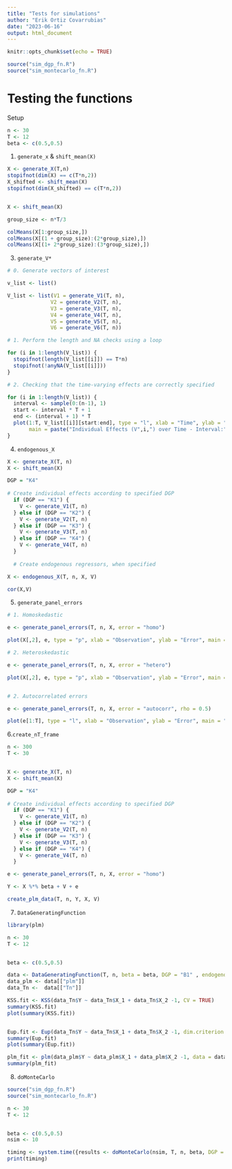 ```yaml
---
title: "Tests for simulations"
author: "Erik Ortiz Covarrubias"
date: "2023-06-16"
output: html_document
---
```


```r
knitr::opts_chunk$set(echo = TRUE)
```


```r

source("sim_dgp_fn.R")
source("sim_montecarlo_fn.R")

```


# Testing the functions

Setup


```r

n <- 30
T <- 12
beta <- c(0.5,0.5)

```


1. `generate_x` & `shift_mean(X)`


```r

X <- generate_X(T,n)
stopifnot(dim(X) == c(T*n,2))
X_shifted <- shift_mean(X)
stopifnot(dim(X_shifted) == c(T*n,2))


X <- shift_mean(X)

group_size <- n*T/3

colMeans(X[1:group_size,])
colMeans(X[(1 + group_size):(2*group_size),])
colMeans(X[(1+ 2*group_size):(3*group_size),])
```


3. `generate_V*`


```r

# 0. Generate vectors of interest

v_list <- list()

V_list <- list(V1 = generate_V1(T, n),
              V2 = generate_V2(T, n),
              V3 = generate_V3(T, n),
              V4 = generate_V4(T, n),
              V5 = generate_V5(T, n),
              V6 = generate_V6(T, n))

# 1. Perform the length and NA checks using a loop

for (i in 1:length(V_list)) {
  stopifnot(length(V_list[[i]]) == T*n)
  stopifnot(!anyNA(V_list[[i]]))
}

# 2. Checking that the time-varying effects are correctly specified

for (i in 1:length(V_list)) {
  interval <- sample(0:(n-1), 1)
  start <- interval * T + 1
  end <- (interval + 1) * T
  plot(1:T, V_list[[i]][start:end], type = "l", xlab = "Time", ylab = "Individual Effects",
       main = paste("Individual Effects (V",i,") over Time - Interval:", interval))
}

```


4. `endogenous_X`

```r
X <- generate_X(T, n)
X <- shift_mean(X)

DGP = "K4"
  
# Create individual effects according to specified DGP
  if (DGP == "K1") {
    V <- generate_V1(T, n)
  } else if (DGP == "K2") {
    V <- generate_V2(T, n)
  } else if (DGP == "K3") {
    V <- generate_V3(T, n)
  } else if (DGP == "K4") {
    V <- generate_V4(T, n)
  }
  
  # Create endogenous regressors, when specified

X <- endogenous_X(T, n, X, V)

cor(X,V)


```

5. `generate_panel_errors`

```r

# 1. Homoskedastic

e <- generate_panel_errors(T, n, X, error = "homo") 

plot(X[,2], e, type = "p", xlab = "Observation", ylab = "Error", main = "Panel Errors")

# 2. Heteroskedastic 

e <- generate_panel_errors(T, n, X, error = "hetero") 

plot(X[,2], e, type = "p", xlab = "Observation", ylab = "Error", main = "Panel Errors")


# 2. Autocorrelated errors

e <- generate_panel_errors(T, n, X, error = "autocorr", rho = 0.5) 

plot(e[1:T], type = "l", xlab = "Observation", ylab = "Error", main = "Panel Errors")
```


6.`create_nT_frame` 

```r

n <- 300
T <- 30


X <- generate_X(T, n)
X <- shift_mean(X)

DGP = "K4"
  
# Create individual effects according to specified DGP
  if (DGP == "K1") {
    V <- generate_V1(T, n)
  } else if (DGP == "K2") {
    V <- generate_V2(T, n)
  } else if (DGP == "K3") {
    V <- generate_V3(T, n)
  } else if (DGP == "K4") {
    V <- generate_V4(T, n)
  }

e <- generate_panel_errors(T, n, X, error = "homo")

Y <- X %*% beta + V + e

create_plm_data(T, n, Y, X, V)

```


7. `DataGeneratingFunction`

```r

library(plm)

n <- 30
T <- 12


beta <- c(0.5,0.5)

data <- DataGeneratingFunction(T, n, beta = beta, DGP = "B1" , endogenous = FALSE, error = "autocorr", rho = 0.5)
data_plm <- data[["plm"]]
data_Tn <-  data[["Tn"]]

KSS.fit <- KSS(data_Tn$Y ~ data_Tn$X_1 + data_Tn$X_2 -1, CV = TRUE)
summary(KSS.fit)
plot(summary(KSS.fit))


Eup.fit <- Eup(data_Tn$Y ~ data_Tn$X_1 + data_Tn$X_2 -1, dim.criterion = "PC3")
summary(Eup.fit)
plot(summary(Eup.fit))

plm_fit <- plm(data_plm$Y ~ data_plm$X_1 + data_plm$X_2 -1, data = data_plm,  model = "within")
summary(plm_fit)
```

8. `doMonteCarlo`
```r

source("sim_dgp_fn.R")
source("sim_montecarlo_fn.R")

n <- 30
T <- 12


beta <- c(0.5,0.5)
nsim <- 10

timing <- system.time({results <- doMonteCarlo(nsim, T, n, beta, DGP = "K3", error = "homo")})
print(timing)



```



